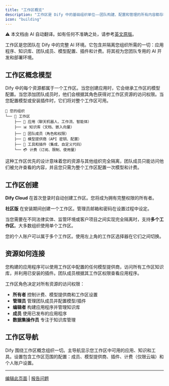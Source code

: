 ```yaml
---
title: "工作区概览"
description: "工作区是 Dify 中的基础组织单位——团队构建、配置和管理的所有内容都存在于工作区内"
icon: "building"
---
```


<Note> ⚠️ 本文档由 AI 自动翻译。如有任何不准确之处，请参考[英文原版](../../../../en/documentation/pages/workspace/readme.mdx)。</Note>

工作区是您团队在 Dify 中的完整 AI 环境。它包含并隔离您组织所需的一切：应用程序、知识库、团队成员、模型配置、插件和计费。将其视为您团队专用的 AI 开发和部署环境。

## 工作区概念模型

Dify 中的每个资源都属于一个工作区。当您创建应用时，它会继承工作区的模型配置。当您添加团队成员时，他们会根据其角色获得对工作区资源的访问权限。当您配置模型或安装插件时，它们将对整个工作区可用。

```
🏢 您的组织
└── 📁 工作区
    ├── 🤖 应用（聊天机器人、工作流、智能体）
    ├── 📊 知识库（文档、嵌入向量）
    ├── 👥 团队成员（角色和权限） 
    ├── 🧠 模型提供商（API 密钥、配置）
    ├── 🔧 工具和插件（集成、自定义代码）
    └── 💳 计费（订阅、限制、使用量）
```

这种工作区优先的设计意味着您的资源与其他组织完全隔离，团队成员只能访问他们被允许查看的内容，并且您只需为整个工作区配置一次模型和计费。

## 工作区创建

**Dify Cloud** 在首次登录时自动创建工作区。您将成为拥有完整权限的所有者。

**社区版** 在安装期间创建一个工作区。管理员邮箱和密码在设置过程中设定。

当您需要在不同法律实体、监管环境或客户项目之间实现完全隔离时，支持**多个工作区**。大多数组织使用单个工作区。

<Info>
您的个人账户可以属于多个工作区。使用左上角的工作区选择器在它们之间切换。
</Info>

## 资源如何连接

您构建的应用程序可以使用工作区中配置的任何模型提供商，访问所有工作区知识库，并利用已安装的插件。团队成员根据其工作区权限查看应用程序。

工作区角色决定对所有资源的访问权限：
- **所有者** 控制计费、模型提供商和工作区设置
- **管理员** 管理团队成员并配置模型/插件  
- **编辑者** 构建应用程序并管理知识库
- **成员** 使用已发布的应用程序
- **数据集操作员** 专注于知识库管理

## 工作区导航

Dify 围绕工作区概念组织一切。主导航显示您工作区中可用的应用、知识和工具。设置包含工作区范围的配置：成员、模型提供商、插件、计费（仅限云端）和个人账户设置。

---

[编辑此页面](https://github.com/langgenius/dify-docs/edit/main/en/guides/workspace/app.mdx) | [报告问题](https://github.com/langgenius/dify-docs/issues/new?template=docs.yml)